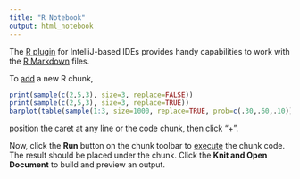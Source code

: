 ```yaml
---
title: "R Notebook"
output: html_notebook
---
```


The [R plugin](https://www.jetbrains.com/help/pycharm/r-plugin-support.html) for IntelliJ-based IDEs provides
handy capabilities to work with the [R Markdown](https://www.jetbrains.com/help/pycharm/r-markdown.html) files.

To [add](https://www.jetbrains.com/help/pycharm/r-markdown.html#add-code-chunk) a new R chunk,
```r
print(sample(c(2,5,3), size=3, replace=FALSE))
print(sample(c(2,5,3), size=3, replace=TRUE))
barplot(table(sample(1:3, size=1000, replace=TRUE, prob=c(.30,.60,.10))))

```
position the caret at any line or the code chunk, then click "+".

Now, click the **Run** button on the chunk toolbar to [execute](https://www.jetbrains.com/help/pycharm/r-markdown.html#run-r-code) the chunk code. The result should be placed under the chunk.
Click the **Knit and Open Document** to build and preview an output.
